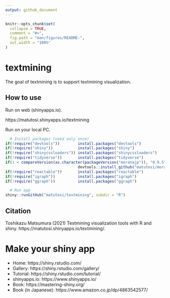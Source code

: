 ```yaml
---
output: github_document
---
```


```r
knitr::opts_chunk$set(
  collapse = TRUE,
  comment = "#>",
  fig.path = "man/figures/README-",
  out.width = "100%"
)
```

# textmining

The goal of textmining is to support textmining visualization.

## How to use

Run on web (shinyapps.io). 

https://matutosi.shinyapps.io/textmining

Run on your local PC.

```r
  # Install packages (need only once)
if(!require("devtools"))        install.packages("devtools")
if(!require("shiny"))           install.packages("shiny")
if(!require("shinycssloaders")) install.packages("shinycssloaders")
if(!require("tidyverse"))       install.packages("tidyverse")
if(1 < compareVersion(as.character(packageVersion("moranajp")), "0.9.5"))
                                devtools::install_github("matutosi/moranajp", force = TRUE)
if(!require("reactable"))       install.packages("reactable")
if(!require("igraph"))          install.packages("igraph")
if(!require("ggraph"))          install.packages("ggraph")

  # Run app
shiny::runGitHub("matutosi/textmining", subdir = "R")
```

## Citation

Toshikazu Matsumura (2021) Textmining visualization tools with R and shiny.  https://matutosi.shinyapps.io/textmining/.


# Make your shiny app

* Home: https://shiny.rstudio.com/
* Gallery: https://shiny.rstudio.com/gallery/
* Tutorial: https://shiny.rstudio.com/tutorial/
* shinyapps.io: https://www.shinyapps.io/
* Book: https://mastering-shiny.org/
* Book (in Japanese): https://www.amazon.co.jp/dp/4863542577/
